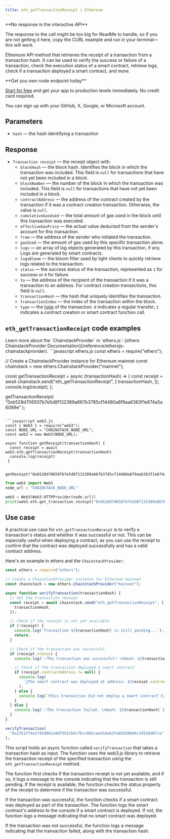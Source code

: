 ---
title: eth_getTransactionReceipt | Ethereum
---

<Note>
**No response in the interactive API**

The response to the call might be too big for ReadMe to handle, so if you are not getting it here, copy the CURL example and run in your terminal—this will work.
</Note>


Ethereum API method that retrieves the receipt of a transaction from a transaction hash. It can be used to verify the success or failure of a transaction, check the execution status of a smart contract, retrieve logs, check if a transaction deployed a smart contract, and more.

<Check>
**Get you own node endpoint today**

[Start for free](https://console.chainstack.com/) and get your app to production levels immediately. No credit card required.

You can sign up with your GitHub, X, Google, or Microsoft account.
</Check>


## Parameters

* `hash` — the hash identifying a transaction

## Response

* `Transaction receipt` — the receipt object with:
  + `blockHash` — the block hash. Identifies the block in which the transaction was included. This field is `null` for transactions that have not yet been included in a block.
  + `blockNumber` — the number of the block in which the transaction was included. This field is `null` for transactions that have not yet been included in a block.
  + `contractAddress` — the address of the contract created by the transaction if it was a contract creation transaction. Otherwise, the value is `null`.
  + `cumulativeGasUsed` — the total amount of gas used in the block until this transaction was executed.
  + `effectiveGasPrice` — the actual value deducted from the sender's account for this transaction.
  + `from` — the address of the sender who initiated the transaction.
  + `gasUsed` — the amount of gas used by this specific transaction alone.
  + `logs` — an array of log objects generated by this transaction, if any. Logs are generated by smart contracts.
  + `logsBloom` — the bloom filter used by light clients to quickly retrieve logs related to the transaction.
  + `status` — the success status of the transaction, represented as `1` for success or `0` for failure.
  + `to` — the address of the recipient of the transaction if it was a transaction to an address. For contract creation transactions, this field is `null`.
  + `transactionHash` — the hash that uniquely identifies the transaction.
  + `transactionIndex` — the index of the transaction within the block.
  + `type` — the [type](https://ethereum.org/en/developers/docs/transactions/#types-of-transactions) of the transaction. `0` indicates a regular transfer; `2` indicates a contract creation or smart contract function call.

## `eth_getTransactionReceipt` code examples

<Note>
Learn more about the `ChainstackProvider` in `ethers.js`: [ethers ChainstackProvider Documentation](/reference/ethersjs-chainstackprovider).
</Note>

<CodeGroup>
```javascript ethers.js
const ethers = require("ethers");

// Create a ChainstackProvider instance for Ethereum mainnet
const chainstack = new ethers.ChainstackProvider("mainnet");

const getTransactionReceipt = async (transactionHash) => {
  const receipt = await chainstack.send("eth_getTransactionReceipt", [
    transactionHash,
  ]);
  console.log(receipt);
};

getTransactionReceipt(
  "0xb528d706507b7e5d8f132389a667b3785cf14480a8f9aa6363f1e674a5a6099e"
);
```

```javascript web3.js
const { Web3 } = require("web3");
const NODE_URL = "CHAINSTACK_NODE_URL";
const web3 = new Web3(NODE_URL);

async function getReceipt(transactionHash) {
  const receipt = await web3.eth.getTransactionReceipt(transactionHash)
  console.log(receipt)
 }
 
 getReceipt("0xb528d706507b7e5d8f132389a667b3785cf14480a8f9aa6363f1e674a5a6099e")
```

```python web3.py
from web3 import Web3  
node_url = "CHAINSTACK_NODE_URL" 

web3 = Web3(Web3.HTTPProvider(node_url)) 
print(web3.eth.get_transaction_receipt("0xb528d706507b7e5d8f132389a667b3785cf14480a8f9aa6363f1e674a5a6099e"))
```
</CodeGroup>


## Use case

A practical use case for `eth_getTransactionReceipt` is to verify a transaction's status and whether it was successful or not. This can be especially useful when deploying a contract, as you can use the receipt to confirm that the contract was deployed successfully and has a valid contract address.

Here's an example in ethers and the `ChainstackProvider`:

```javascript index.js
const ethers = require("ethers");

// Create a ChainstackProvider instance for Ethereum mainnet
const chainstack = new ethers.ChainstackProvider("mainnet");

async function verifyTransaction(transactionHash) {
  // Get the transaction receipt
  const receipt = await chainstack.send("eth_getTransactionReceipt", [
    transactionHash,
  ]);

  // Check if the receipt is not yet available
  if (!receipt) {
    console.log(`Transaction ${transactionHash} is still pending...`);
    return;
  }

  // Check if the transaction was successful
  if (receipt.status) {
    console.log(`✅The transaction was successful! \nHash: ${transactionHash}`);

    // Check if the transaction deployed a smart contract
    if (receipt.contractAddress != null) {
      console.log(
        `📑The smart contract was deployed at address: ${receipt.contractAddress}`
      );
    } else {
      console.log(`❗This transaction did not deploy a smart contract`);
    }
  } else {
    console.log(`💥The transaction failed. \nHash: ${transactionHash}`);
  }
}

verifyTransaction(
  "0x2761f74e2f45d981a9d7553cbbcfbcc862cae416eb37a820300d4c19516d6fca"
);
```


This script holds an async function called `verifyTransaction` that takes a transaction hash as input. The function uses the web3.js library to retrieve the transaction receipt of the specified transaction using the `eth_getTransactionReceipt` method.

The function first checks if the transaction receipt is not yet available, and if so, it logs a message to the console indicating that the transaction is still pending. If the receipt is available, the function checks the status property of the receipt to determine if the transaction was successful.

If the transaction was successful, the function checks if a smart contract was deployed as part of the transaction. The function logs the smart contract's address to the console if a smart contract is deployed. If not, the function logs a message indicating that no smart contract was deployed.

If the transaction was not successful, the function logs a message indicating that the transaction failed, along with the transaction hash.
